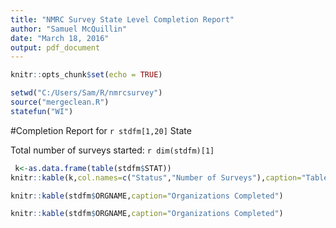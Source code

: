 ```yaml
---
title: "NMRC Survey State Level Completion Report"
author: "Samuel McQuillin"
date: "March 18, 2016"
output: pdf_document
---
```


```r
knitr::opts_chunk$set(echo = TRUE)
```
```r
setwd("C:/Users/Sam/R/nmrcsurvey")
source("mergeclean.R")
statefun("WI")
```
#Completion Report for `r stdfm[1,20]` State

Total number of surveys started: `r dim(stdfm)[1]` 


```r
 k<-as.data.frame(table(stdfm$STAT))
knitr::kable(k,col.names=c("Status","Number of Surveys"),caption="Table of Surveys completed and Still in Progress")
```

```r
knitr::kable(stdfm$ORGNAME,caption="Organizations Completed")
```
```r
knitr::kable(stdfm$ORGNAME,caption="Organizations Completed")
```
